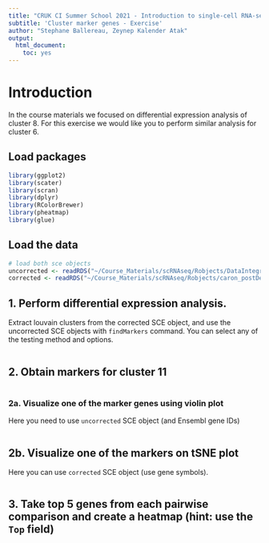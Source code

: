 ```yaml
---
title: "CRUK CI Summer School 2021 - Introduction to single-cell RNA-seq analysis"
subtitle: 'Cluster marker genes - Exercise'
author: "Stephane Ballereau, Zeynep Kalender Atak"
output:
  html_document:
    toc: yes
---
```



# Introduction

In the course materials we focused on differential expression analysis of cluster 8. For this exercise we would like you to perform similar analysis for cluster 6. 

## Load packages

```r
library(ggplot2)
library(scater)
library(scran)
library(dplyr)
library(RColorBrewer)
library(pheatmap)
library(glue)
```

##  Load the data

```r
# load both sce objects
uncorrected <- readRDS("~/Course_Materials/scRNAseq/Robjects/DataIntegration_uncorrected.rds")
corrected <- readRDS("~/Course_Materials/scRNAseq/Robjects/caron_postDeconv_5hCellPerSpl_dsi_PBMMC_ETV6-RUNX1_clust.Rds")
``` 

## 1. Perform differential expression analysis. 

Extract louvain clusters from the corrected SCE object, and use the uncorrected SCE objects with `findMarkers` command. You can select any of the testing method and options. 

```r

```

## 2. Obtain markers for cluster 11 

```r

```

### 2a. Visualize one of the marker genes using violin plot 

Here you need to use `uncorrected` SCE object (and Ensembl gene IDs)

```r

```

## 2b. Visualize one of the markers on tSNE plot 

Here you can use `corrected` SCE object (use gene symbols). 

```r

```

## 3. Take top 5 genes from each pairwise comparison and create a heatmap (hint: use the `Top` field)

```r

```

